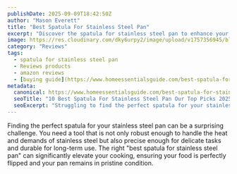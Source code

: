 ```yaml
---
publishDate: 2025-09-09T18:42:50Z
author: "Mason Everett"
title: "Best Spatula For Stainless Steel Pan"
excerpt: "Discover the spatula for stainless steel pan to enhance your experience. Find top solutions based on thorough testing and reviews."
image: https://res.cloudinary.com/dky6urpy2/image/upload/v1757356945/blog_image_1757356945_di5czz.webp
category: "Reviews"
tags:
  - spatula for stainless steel pan
  - Reviews products
  - amazon reviews
  - [buying guide](https://www.homeessentialsguide.com/best-spatula-for-non-stick-pan)
metadata:
  canonical: https://www.homeessentialsguide.com/best-spatula-for-stainless-steel-pan
  seoTitle: "10 Best Spatula For Stainless Steel Pan Our Top Picks 2025"
  seoExcerpt: "Struggling to find the perfect spatula for your stainless steel pan? We've tested top options to help you select a durable, high-performance tool."
---
```



Finding the perfect spatula for your stainless steel pan can be a surprising challenge. You need a tool that is not only robust enough to handle the heat and demands of stainless steel but also precise enough for delicate tasks and durable for long-term use. The right "best spatula for stainless steel pan" can significantly elevate your cooking, ensuring your food is perfectly flipped and your pan remains in pristine condition.